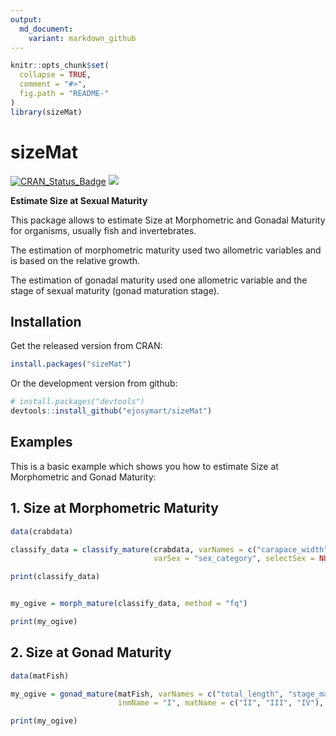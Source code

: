 ```yaml
---
output:
  md_document:
    variant: markdown_github
---
```


```r
knitr::opts_chunk$set(
  collapse = TRUE,
  comment = "#>",
  fig.path = "README-"
)
library(sizeMat)
```


# sizeMat

[![CRAN_Status_Badge](http://www.r-pkg.org/badges/version/sizeMat)](http://cran.r-project.org/package=sizeMat)
[![](http://cranlogs.r-pkg.org/badges/sizeMat)](http://cran.rstudio.com/web/packages/sizeMat/index.html)


**Estimate Size at Sexual Maturity**

This package allows to estimate Size at Morphometric and Gonadal Maturity for organisms, usually fish and invertebrates.

The estimation of morphometric maturity used two allometric variables and is based on the relative growth.

The estimation of gonadal maturity used one allometric variable and the stage of sexual maturity (gonad maturation stage).


## Installation


Get the released version from CRAN:

```R
install.packages("sizeMat")
```

Or the development version from github:

```R
# install.packages("devtools")
devtools::install_github("ejosymart/sizeMat")
```



## Examples

This is a basic example which shows you how to estimate Size at Morphometric and Gonad Maturity:

## 1. Size at Morphometric Maturity

```r
data(crabdata)

classify_data = classify_mature(crabdata, varNames = c("carapace_width", "chela_height"), 
                                varSex = "sex_category", selectSex = NULL, method = "ld")

print(classify_data)


my_ogive = morph_mature(classify_data, method = "fq")

print(my_ogive)


```


## 2. Size at Gonad Maturity

```r
data(matFish)

my_ogive = gonad_mature(matFish, varNames = c("total_length", "stage_mat"), 
                        inmName = "I", matName = c("II", "III", "IV"), method = "fq", niter = 999)

print(my_ogive)

```
